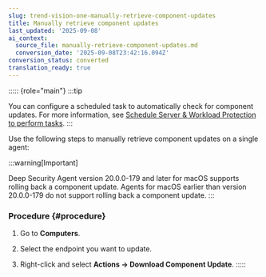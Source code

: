 ```yaml
---
slug: trend-vision-one-manually-retrieve-component-updates
title: Manually retrieve component updates
last_updated: '2025-09-08'
ai_context:
  source_file: manually-retrieve-component-updates.md
  conversion_date: '2025-09-08T23:42:16.094Z'
conversion_status: converted
translation_ready: true
---
```


::::: {role="main"}
:::tip

You can configure a scheduled task to automatically check for component updates. For more information, see [Schedule Server & Workload Protection to perform tasks](schedule-perform-tasks.mdx).
:::

Use the following steps to manually retrieve component updates on a single agent:

:::warning[Important]

Deep Security Agent version 20.0.0-179 and later for macOS supports rolling back a component update. Agents for macOS earlier than version 20.0.0-179 do not support rolling back a component update.
:::

### Procedure {#procedure}

1.  Go to **Computers**.

2.  Select the endpoint you want to update.

3.  Right-click and select **Actions → Download Component Update**.
:::::
